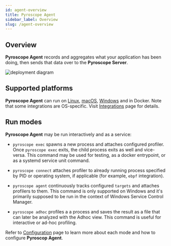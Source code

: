 ```yaml
---
id: agent-overview
title: Pyroscope Agent
sidebar_label: Overview
slug: /agent-overview
---
```





## Overview

**Pyroscope Agent** records and aggregates what your application has been doing, then sends that data over to the
**Pyroscope Server**.

![deployment diagram](/img/deployment.svg)

## Supported platforms

**Pyroscope Agent** can run on [Linux](agent-install-linux), [macOS](agent-install-macos), [Windows](agent-install-windows)
and in <FontAwesomeIcon color="#0db7ed" icon={faDocker}/> Docker. Note that some integrations are OS-specific.
Visit [Integrations](/docs/supported-integrations) page for details.

## Run modes

**Pyroscope Agent** may be run interactively and as a service:
 * `pyroscope exec` spawns a new process and attaches configured profiler. Once `pyroscope exec` exits, the child
process exits as well and vice-versa. This command may be used for testing, as a docker entrypoint, or as a systemd
service unit command.

 * `pyroscope connect` attaches profiler to already running process specified by PID or operating system,
if applicable (for example, `ebpf` integration).

 * `pyroscope agent` continuously tracks configured `targets` and attaches profilers to them. This command is only
supported on Windows and it's primarily supposed to be run in the context of Windows Service Control Manager.

 * `pyroscope adhoc` profiles a a process and saves the result as a file that can later be analyzed with the Adhoc view.
 This command is useful for interactive or ad-hoc profiling.

Refer to [Configuration](/docs/agent-configuration-overview) page to learn more about each mode and how to configure
**Pyroscop Agent**.
